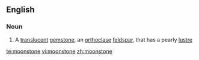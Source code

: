 ==English==

===Noun===
{{wikipedia|moonstone (gemstone)}}
{{en-noun}}

#{{mineralogy}} A [[translucent]] [[gemstone]], an [[orthoclase]] [[feldspar]], that has a pearly [[lustre]]

[[te:moonstone]]
[[vi:moonstone]]
[[zh:moonstone]]